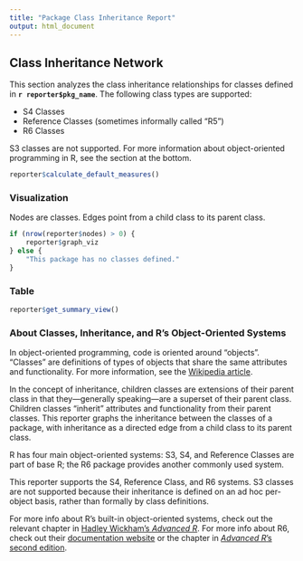 ---
title: "Package Class Inheritance Report"
output: html_document
---

## Class Inheritance Network

This section analyzes the class inheritance relationships for classes defined in **`r reporter$pkg_name`**. The following class types are supported:

* S4 Classes
* Reference Classes (sometimes informally called "R5")
* R6 Classes

S3 classes are not supported. For more information about object-oriented programming in R, see the section at the bottom.

```{r echo = FALSE, error = TRUE}
reporter$calculate_default_measures()
```

### Visualization

Nodes are classes. Edges point from a child class to its parent class. 

```{r echo = FALSE, error = TRUE}
if (nrow(reporter$nodes) > 0) {
    reporter$graph_viz
} else {
    "This package has no classes defined."
}
```

### Table

```{r error = TRUE}
reporter$get_summary_view()
```

### About Classes, Inheritance, and R's Object-Oriented Systems

In object-oriented programming, code is oriented around "objects". "Classes" are definitions of types of objects that share the same attributes and functionality. For more information, see the [Wikipedia article](https://en.wikipedia.org/wiki/Object-oriented_programming). 

In the concept of inheritance, children classes are extensions of their parent class in that they—generally speaking—are a superset of their parent class. Children classes "inherit" attributes and functionality from their parent classes. This reporter graphs the inheritance between the classes of a package, with inheritance as a directed edge from a child class to its parent class. 

R has four main object-oriented systems: S3, S4, and Reference Classes are part of base R; the R6 package provides another commonly used system. 

This reporter supports the S4, Reference Class, and R6 systems. S3 classes are not supported because their inheritance is defined on an ad hoc per-object 
basis, rather than formally by class definitions.

For more info about R's built-in object-oriented systems, check out the relevant chapter in [Hadley Wickham's *Advanced R*](http://adv-r.had.co.nz/OO-essentials.html). For more info about R6, check out their [documentation website](https://r6.r-lib.org/index.html) or the chapter in [*Advanced R*'s second edition](https://adv-r.hadley.nz/r6.html).
